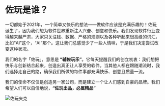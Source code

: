 
# 佐玩是谁？

一切都始于2021年，一个简单又快乐的想法——做软件应该是充满乐趣的！佐玩诞生了，因为我们想为软件世界重新注入兴奋、创意和快乐。我们发现软件行业变得越来越严肃，大家只关注钱、数据、严格的规则以及各种听起来很高级的词汇，比如“AI”这个，“AI”那个。这让我们总感觉少了一些人情味，于是我们决定尝试改变这种状况。

我们的名字「佐玩」，意思是<b> “辅佐玩乐”</b>。它每天提醒我们的创立初衷：我们想把快乐与创新结合起来，创造出真正让人享受的软件。当其他人都在跟随潮流时，我们选择走自己的路，确保我们所做的每件事都<Gradient>充满快乐、创意且质量一流。</Gradient>

我们的使命不仅仅是创造另一家公司，而是建立一个让人们感到自豪的品牌。我们希望人们可以自信地说，<b>“佐玩出品，必属精品”</b>

<Image src={jacket} alt='佐玩夹克' placeholder='blur' />

<Zolplayers />
